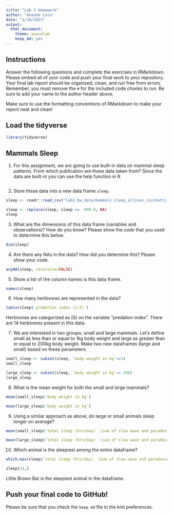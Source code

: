 ```yaml
---
title: "Lab 3 Homework"
author: "Ananda Leia"
date: "1/19/2023"
output:
  html_document: 
    theme: spacelab
    keep_md: yes
---
```


## Instructions
Answer the following questions and complete the exercises in RMarkdown. Please embed all of your code and push your final work to your repository. Your final lab report should be organized, clean, and run free from errors. Remember, you must remove the `#` for the included code chunks to run. Be sure to add your name to the author header above.  

Make sure to use the formatting conventions of RMarkdown to make your report neat and clean!  

## Load the tidyverse
```r
library(tidyverse)
```

## Mammals Sleep
1. For this assignment, we are going to use built-in data on mammal sleep patterns. From which publication are these data taken from? Since the data are built-in you can use the help function in R.
```r
```

2. Store these data into a new data frame `sleep`.
```r
sleep <- readr::read_csv("lab3_hw_data/mammals_sleep_allison_cicchetti_1976.csv")
```
```r
sleep <- replace(sleep, sleep == -999.0, NA)
sleep
```


3. What are the dimensions of this data frame (variables and observations)? How do you know? Please show the *code* that you used to determine this below.  
```r
dim(sleep)
```

4. Are there any NAs in the data? How did you determine this? Please show your code.  
```r
anyNA(sleep, recursive=FALSE)
```

5. Show a list of the column names is this data frame.
```r
names(sleep)
```

6. How many herbivores are represented in the data?  
```r
table(sleep$`predation index (1-5)`)
```
Herbivores are categorized as (5) on the variable "predation index". There are 14 herbivores present in this data.

7. We are interested in two groups; small and large mammals. Let's define small as less than or equal to 1kg body weight and large as greater than or equal to 200kg body weight. Make two new dataframes (large and small) based on these parameters.
```r
small_sleep <- subset(sleep, `body weight in kg`<=1)
small_sleep
```


```r
large_sleep <- subset(sleep, `body weight in kg`>= 200)
large_sleep
```


8. What is the mean weight for both the small and large mammals?
```r
mean(small_sleep$`body weight in kg`)
```

```r
mean(large_sleep$`body weight in kg`)
```

9. Using a similar approach as above, do large or small animals sleep longer on average?  
```r
mean(small_sleep$`total sleep (hrs/day)  (sum of slow wave and paradoxical sleep)`)
```

```r
mean(large_sleep$`total sleep (hrs/day)  (sum of slow wave and paradoxical sleep)`, , na.rm=TRUE)
```

10. Which animal is the sleepiest among the entire dataframe?
```r
which.max(sleep$`total sleep (hrs/day)  (sum of slow wave and paradoxical sleep)`)
```

```r
sleep[33,]
```
Little Brown Bat is the sleepiest animal in the dataframe.

## Push your final code to GitHub!
Please be sure that you check the `keep md` file in the knit preferences.   